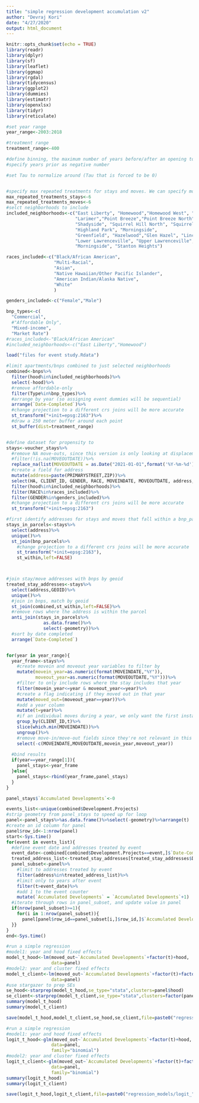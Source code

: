 ```yaml
---
title: "simple regression development accumulation v2"
author: "Devraj Kori"
date: "4/27/2020"
output: html_document
---
```


```r
knitr::opts_chunk$set(echo = TRUE)
library(readr)
library(dplyr)
library(sf)
library(leaflet)
library(ggmap)
library(rgdal)
library(tidycensus)
library(ggplot2)
library(dummies)
library(estimatr)
library(openxlsx)
library(tidyr)
library(reticulate)
```

```r

#set year range
year_range<-2003:2018

#treatment range
treatment_range<-400

#define binning, the maximum number of years before/after an opening to include
#specify years prior as negative number

#set Tau to normalize around (Tau that is forced to be 0)


#specify max repeated treatments for stays and moves. We can specify more possible repeated treatments with stays than moves because the dataset is much larger, so we have far more degrees of freedom to play with
max_repeated_treatments_stays<-6
max_repeated_treatments_moves<-6
#selct neighborhoods to include
included_neighborhoods<-c("East Liberty", "Homewood","Homewood West", "Homewood South","Homewood North",
                          "Larimer","Point Breeze","Point Breeze North", "East Hills", "Swisshelm Park",
                          "Shadyside", "Squirrel Hill North", "Squirrel Hill South", "Garfield", "Bloomfield",
                          "Highland Park", "Morningside",
                          "Greenfield", "Hazelwood","Glen Hazel", "Lincoln-Lemington-Belmar",
                          "Lower Lawrenceville", "Upper Lawrenceville", "Central Lawrenceville",
                          "Morningside", "Stanton Heights")

races_included<-c("Black/African American",
                  "Multi-Racial",
                  "Asian",
                  "Native Hawaiian/Other Pacific Islander",
                  "American Indian/Alaska Native",
                  "White"
                  )

genders_included<-c("Female","Male")

bnp_types<-c(
  "Commercial",
  #"Affordable Only",
  "Mixed-income",
  "Market Rate")
#races_included<-"Black/African American"
#included_neighborhoods<-c("East Liberty","Homewood")
```


```r
load("files for event study.Rdata")

#limit apartments/bnps combined to just selected neighborhoods
combined<-bnps%>%
  filter(hood%in%included_neighborhoods)%>%
  select(-hood)%>%
  #remove affordable-only
  filter(Type%in%bnp_types)%>%
  #arrange by year (so assigning event dummies will be sequential)
  arrange(`Date-Completed`)%>%
  #change projection to a different crs joins will be more accurate
  st_transform("+init=epsg:2163")%>%
  #draw a 250 meter buffer around each point
  st_buffer(dist=treatment_range)


#define dataset for propensity to  
stays<-voucher_stays%>%
  #remove NA move-outs, since this version is only looking at displacements
  #filter(!is.na(MOVEOUTDATE))%>%
  replace_na(list(MOVEOUTDATE = as.Date("2021-01-01",format('%Y-%m-%d'))))%>%
  #create a field for address
  mutate(address=paste(PRIMARYSTREET,ZIP))%>%
  select(HA, CLIENT_ID, GENDER, RACE, MOVEINDATE, MOVEOUTDATE, address, hood,GEOID,geometry)%>%
  filter(hood%in%included_neighborhoods)%>%
  filter(RACE%in%races_included)%>%
  filter(GENDER%in%genders_included)%>%
  #change projection to a different crs joins will be more accurate
  st_transform("+init=epsg:2163")


```


```r
#first identify addresses for stays and moves that fall within a bnp_parcel
stays_in_parcels<-stays%>%
  select(address)%>%
  unique()%>%
  st_join(bnp_parcels%>%
    #change projection to a different crs joins will be more accurate
    st_transform("+init=epsg:2163"),
    st_within,left=FALSE)



#join stay/move addresses with bnps by geoid
treated_stay_addresses<-stays%>%
  select(address,GEOID)%>%
  unique()%>%
  #join in bnps, match by geoid
  st_join(combined,st_within,left=FALSE)%>%
  #remove rows where the address is within the parcel
  anti_join(stays_in_parcels%>%
              as.data.frame()%>%
              select(-geometry))%>%
  #sort by date completed
  arrange(`Date-Completed`)



```


```r
for(year in year_range){
  year_frame<-stays%>%
    #create movein and moveout year variables to filter by
    mutate(movein_year=as.numeric(format(MOVEINDATE,"%Y")),
           moveout_year=as.numeric(format(MOVEOUTDATE,"%Y")))%>%
    #filter to only include rows where the stay includes that year
    filter(movein_year<=year & moveout_year<=year)%>%
    #create a flag indicating if they moved out in that year
    mutate(moved_out=(moveout_year==year))%>%
    #add a year column
    mutate(t=year)%>%
    #if an individual moves during a year, we only want the first instance of them moving, so only grab row corresponding to the earlier move-in date
    group_by(CLIENT_ID,t)%>%
    slice(which.min(MOVEINDATE))%>%
    ungroup()%>%
    #remove move-in/move-out fields since they're not relevant in this structure
    select(-c(MOVEINDATE,MOVEOUTDATE,movein_year,moveout_year))
    
  #bind results
  if(year==year_range[1]){
    panel_stays<-year_frame
  }else{
    panel_stays<-rbind(year_frame,panel_stays)
  }
}

```

```r

panel_stays$`Accumulated Developments`<-0

events_list<-unique(combined$Development.Projects)
#strip geometry from panel_stays to speed up for loop
panel<-panel_stays%>%as.data.frame()%>%select(-geometry)%>%arrange(t)
#create an id column for panel
panel$row_id<-1:nrow(panel)
start<-Sys.time()
for(event in events_list){
  #define event date and addresses treated by event 
  event_date<-combined[combined$Development.Projects==event,]$`Date-Completed`
  treated_address_list<-treated_stay_addresses[treated_stay_addresses$Development.Projects==event,]$address
  panel_subset<-panel%>%
    #limit to addresses treated by event
    filter(address%in%treated_address_list)%>%
    #limit only to years after event
    filter(t>event_date)%>%
    #add 1 to the event counter
    mutate(`Accumulated Developments` = `Accumulated Developments`+1)
  #iterate through rows in panel_subset, and update value in panel
  if(nrow(panel_subset)>=1){
    for(i in 1:nrow(panel_subset)){
      panel[panel$row_id==panel_subset[i,]$row_id,]$`Accumulated Developments`<-panel_subset[i,]$`Accumulated Developments`
  }}
}
end<-Sys.time()

```

```r
#run a simple regression
#model1: year and hood fixed effects
model_t_hood<-lm(moved_out~`Accumulated Developments`+factor(t)+hood,
                 data=panel)
#model2: year and cluster fixed effects
model_t_client<-lm(moved_out~`Accumulated Developments`+factor(t)+factor(CLIENT_ID),
                 data=panel)
#use stargazer to prep SEs
se_hood<-starprep(model_t_hood,se_type="stata",clusters=panel$hood)
se_client<-starprep(model_t_client,se_type="stata",clusters=factor(panel$CLIENT_ID))
summary(model_t_hood)
summary(model_t_client)

save(model_t_hood,model_t_client,se_hood,se_client,file=paste0("regression_models/",max_repeated_treatments_stays,"_treatments_",treatment_range,"_radius.Rdata"))
```

```r
#run a simple regression
#model1: year and hood fixed effects
logit_t_hood<-glm(moved_out~`Accumulated Developments`+factor(t)+hood,
                 data=panel,
                 family="binomial")
#model2: year and cluster fixed effects
logit_t_client<-glm(moved_out~`Accumulated Developments`+factor(t)+factor(CLIENT_ID),
                 data=panel,
                 family="binomial")
summary(logit_t_hood)
summary(logit_t_client)

save(logit_t_hood,logit_t_client,file=paste0("regression_models/logit_",max_repeated_treatments_stays,"_treatments_",treatment_range,"_radius.Rdata"))
```
